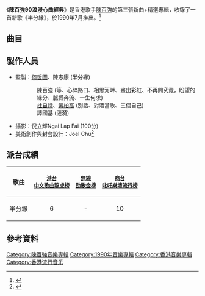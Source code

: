 {{Infobox Album
| name		= 陳百強90浪漫心曲經典
| type		= [[新曲+精選|新曲+精選]]
| artist	= [[陳百強|陳百強]]
| cover		= 陳百強_陳百強90浪漫心曲經典_Cover.jpg
| background  = 
| released	= 1990年7月
| recorded	= 1982年 - 1990年
| genre		= [[粵語流行音樂|粵語流行音樂]]
| length	= 49分37秒
| label		= [[香港華納唱片|華納唱片 (香港)]]
| producer	= [[何哲圖|何哲圖]]、陳志康、陈百强、[[杜自持|杜自持]]、[[黃柏高|黃柏高]]、譚國基
| prev_title = [[等待您|等待您]]
| prev_year  = 1990 <!-- 2月 -->
| next_title = [[Love_In_L.A.|Love In L.A.]]
| next_year  = 1991 <!-- 1月18日 -->
}}

《'''陳百強90浪漫心曲經典'''》是香港歌手[[陳百強|陳百強]]的第三張新曲+精選專輯，收錄了一首新歌《半分緣》，於1990年7月推出。<ref>{{cite web |title=《陳百強90浪漫心曲經典》唱片數據庫 |url=https://musicbrainz.org/release/8860bbef-a5bb-4af1-96b4-9659013efe32 |website=Musicbrainz}}</ref>

==曲目==
{{Tracklist
| collapsed = 
| headline = 
| font_size = 
| total_length = 49:37

| all_writing = 
| all_music = 
| all_lyrics = 
| all_arranger = 
| all_producer = 
| all_except = 

| writing_credits = 
| music_credits = yes
| lyrics_credits = yes
| arranger_credits = yes
| extra_column = 選自
| longnote_column = yes

| title1 = 半分緣
| note1 = 
| longnote1 = 改編自Patti Labelle & Bill Champlin的《The Last Unbroken Heart》，乃1986年美國警匪電視劇《Miami Vice》（邁阿密風云）：《When Irish Eyes Are Crying》單元中的一首歌曲。
| music1 = Paul Gordon<br>Jay Gruska<br>Joseph Williams
| lyrics1 = 潘偉源
| arranger1 = 黃良昇
| producer1 = 
| extra1 = '''新曲'''
| length1 = 3:46

| title2 = 等
| note2 = 電影《聖誕快樂》插曲
| longnote2 = 
| music2 = 陳百強
| lyrics2 = 鄭國江
| arranger2 = 顧嘉輝
| producer2 = 
| extra2 = [[陳百強精選|陳百強精選]]
| length2 = 3:50

| title3 = 心碎路口
| note3 = 
| longnote3 = 
| music3 = 黎小田
| lyrics3 = 陳少琪
| arranger3 = 黎小田
| producer3 = 
| extra3 = [[一生何求_(陳百強專輯)|一生何求]]
| length3 = 3:43

| title4 = 相思河畔
| note4 = 
| longnote4 = 改編自[[崔萍_(歌手)|崔萍]]的《相思河畔》
| music4 = Anat Phutthamat
| lyrics4 = 鄭國江
| arranger4 = Chris Babida
| producer4 = 
| extra4 = [[偏偏喜歡你_(專輯)|偏偏喜歡你]]
| length4 = 3:01

| title5 = 別話
| note5 = 
| longnote5 =
| music5 = 楊立門
| lyrics5 = 楊立門
| arranger5 = 杜自持
| producer5 = 
| extra5 = [[等待您|等待您]]
| length5 = 4:18

| title6 = 畫出彩虹
| note6 = 無線電視劇《畫出彩虹》主題曲
| longnote6 = 
| music6 = 顧嘉輝
| lyrics6 = 鄭國江
| arranger6 = 顧嘉輝
| producer6 = 
| extra6 = [[百強84|百強84]]
| length6 = 3:22

| title7 = 對酒當歌
| note7 = 
| longnote7 = 重新演繹為[[林志美|林志美]]作曲《十二小時》
| music7 = 陳百強
| lyrics7 = 鄭國江
| arranger7 = 杜自持
| producer7 = 
| extra7 = 等待您
| length7 = 4:45

| title8 = 不再問究竟
| note8 = 
| longnote8 = 
| music8 = 林慕德
| lyrics8 = 林振強
| arranger8 = 林慕德
| producer8 = 
| extra8 = [[深愛著你|深愛著你]]
| length8 = 3:11

| title9 = 三個自己
| note9 = 
| longnote9 = 
| music9 = 杜自持
| lyrics9 = 向雪懷
| arranger9 = 杜自持
| producer9 = 
| extra9 = 等待您
| length9 = 3:37

| title10 = 盼望的緣份
| note10 = 
| longnote10 = 
| music10 = 陳百強
| lyrics10 = 鄭國江
| arranger10 = 徐日勤
| producer10 = 
| extra10 = 深愛著你
| length10 = 4:15

| title11 = 漣漪
| note11 = 無線電視劇《突破》插曲
| longnote11 = 
| music11 = 陳百強
| lyrics11 = 鄭國江
| arranger11 = 顧嘉輝
| producer11 = 
| extra11 = [[突破精選|突破精選]]
| length11 = 3:08

| title12 = 脈搏奔流
| note12 = 
| longnote12 = 改編自[[The_Bells_(band)|The Bells]]的《Stay Awhile》
| music12 = Ken Tobias
| lyrics12 = 卡龍
| arranger12 = 周啟生
| producer12 = 
| extra12 = 偏偏喜歡你
| length12 = 3:58

| title13 = 一生何求
| note13 = 無線電視劇《義不容情》主題曲
| longnote13 = 改編自王杰的《惦記這一些》
| music13 = 王文清
| lyrics13 = 潘偉源
| arranger13 = 蘇德華
| producer13 = 
| extra13 = 一生何求
| length13 = 4:43
}}

==製作人員==
*監製：[[何哲圖|何哲圖]]、陳志康 (半分緣)
:::陳百強 (等、心碎路口、相思河畔、畫出彩虹、不再問究竟，盼望的緣分、脈搏奔流、一生何求)
:::[[杜自持|杜自持]]、[[黃柏高|黃柏高]] (別話、對酒當歌、三個自己)
:::譚國基 (漣漪)
*攝影：倪立輝Ngai Lap Fai (100分)
*美術創作與封套設計：Joel Chu<ref>{{cite web |title=《陳百強90浪漫心曲經典》唱片封底及製作人員名單 |url=http://www.dannychan.cn/danny-library/wp-content/uploads/2015/06/陳百強90浪漫心曲經典-封底-_yyfixed.jpg}}</ref>

==派台成績==
{| class="wikitable"
|-
! 歌曲
! <small>[[歷年中文歌曲龍虎榜冠軍歌曲|港台<br>中文歌曲龍虎榜]]</small>
! <small>[[勁歌金榜|無線<br>勁歌金榜]]</small>
! <small>[[歷年903專業推介冠軍歌曲|商台<br>叱吒樂壇流行榜]]</small>
|-
| 半分緣
| style="text-align:center;"|6
| style="text-align:center;"|-
| style="text-align:center;"|10
|}

==參考資料==
{{reflist}}

{{陳百強}}
[[Category:陳百強音樂專輯|Category:陳百強音樂專輯]]
[[Category:1990年音樂專輯|Category:1990年音樂專輯]]
[[Category:香港音樂專輯|Category:香港音樂專輯]]
[[Category:香港流行音乐|Category:香港流行音乐]]